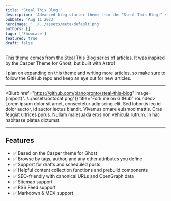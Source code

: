 ```yaml
---
title: 'Steal This Blog!'
description: 'Advanced blog starter theme from the "Steal This Blog!" series of articles.'
pubDate: 'Aug 11 2023'
heroImage: '../../assets/meta/default.png'
authors: []
tags: ['Showcase']
featured: true
draft: false
---
```


This theme comes from the [Steal This Blog](https://blog.pianopronto.com/steal-this-blog-part-1) series of articles. It was inspired by the Casper Theme for Ghost, but built with Astro!

I plan on expanding on this theme and writing more articles, so make sure to follow the GitHub repo and keep an eye out for new articles.

---

<Blurb href="https://github.com/pianopronto/steal-this-blog" image={import("../../assets/octocat.png")} title="Fork me on GitHub" rounded>
Lorem ipsum dolor sit amet, consectetur adipiscing elit. Sed lobortis leo id dolor auctor, id auctor lectus blandit. Vivamus ornare euismod mattis. Cras feugiat ultrices purus. Nullam malesuada eros non vehicula rutrum. In hac habitasse platea dictumst.
</Blurb>

---

## Features

- ✅ Based on the Casper theme for Ghost
- ✅ Browse by tags, author, and any other attributes you define
- ✅ Support for drafts and scheduled posts
- ✅ Helpful content collection functions and prebuild components
- ✅ SEO-friendly with canonical URLs and OpenGraph data
- ✅ Sitemap support
- ✅ RSS Feed support
- ✅ Markdown & MDX support
